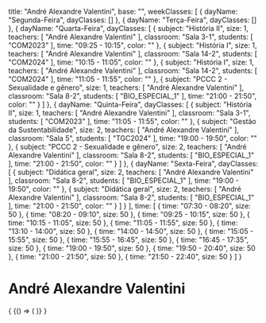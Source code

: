   title: "André Alexandre Valentini",
  base: "",
  weekClasses: [
    {
      dayName: "Segunda-Feira",
      dayClasses: []
    },
    {
      dayName: "Terça-Feira",
      dayClasses: []
    },
    {
      dayName: "Quarta-Feira",
      dayClasses: [
        {
          subject: "História II",
          size: 1,
          teachers: [
            "André Alexandre Valentini"
          ],
          classroom: "Sala 3-1",
          students: [
            "COM2023"
          ],
          time: "09:25 - 10:15",
          color: ""
        },
        {
          subject: "História I",
          size: 1,
          teachers: [
            "André Alexandre Valentini"
          ],
          classroom: "Sala 14-2",
          students: [
            "COM2024"
          ],
          time: "10:15 - 11:05",
          color: ""
        },
        {
          subject: "História I",
          size: 1,
          teachers: [
            "André Alexandre Valentini"
          ],
          classroom: "Sala 14-2",
          students: [
            "COM2024"
          ],
          time: "11:05 - 11:55",
          color: ""
        },
        {
          subject: "PCCC 2 - Sexualidade e gênero",
          size: 1,
          teachers: [
            "André Alexandre Valentini"
          ],
          classroom: "Sala 8-2",
          students: [
            "BIO_ESPECIAL_1"
          ],
          time: "21:00 - 21:50",
          color: ""
        }
      ]
    },
    {
      dayName: "Quinta-Feira",
      dayClasses: [
        {
          subject: "História II",
          size: 1,
          teachers: [
            "André Alexandre Valentini"
          ],
          classroom: "Sala 3-1",
          students: [
            "COM2023"
          ],
          time: "11:05 - 11:55",
          color: ""
        },
        {
          subject: "Gestão da Sustentabilidade",
          size: 2,
          teachers: [
            "André Alexandre Valentini"
          ],
          classroom: "Sala 5",
          students: [
            "TGC2024"
          ],
          time: "19:00 - 19:50",
          color: ""
        },
        {
          subject: "PCCC 2 - Sexualidade e gênero",
          size: 2,
          teachers: [
            "André Alexandre Valentini"
          ],
          classroom: "Sala 8-2",
          students: [
            "BIO_ESPECIAL_1"
          ],
          time: "21:00 - 21:50",
          color: ""
        }
      ]
    },
    {
      dayName: "Sexta-Feira",
      dayClasses: [
        {
          subject: "Didática geral",
          size: 2,
          teachers: [
            "André Alexandre Valentini"
          ],
          classroom: "Sala 8-2",
          students: [
            "BIO_ESPECIAL_1"
          ],
          time: "19:00 - 19:50",
          color: ""
        },
        {
          subject: "Didática geral",
          size: 2,
          teachers: [
            "André Alexandre Valentini"
          ],
          classroom: "Sala 8-2",
          students: [
            "BIO_ESPECIAL_1"
          ],
          time: "21:00 - 21:50",
          color: ""
        }
      ]
    }
  ],
  time: [
    {
      time: "07:30 - 08:20",
      size: 50
    },
    {
      time: "08:20 - 09:10",
      size: 50
    },
    {
      time: "09:25 - 10:15",
      size: 50
    },
    {
      time: "10:15 - 11:05",
      size: 50
    },
    {
      time: "11:05 - 11:55",
      size: 50
    },
    {
      time: "13:10 - 14:00",
      size: 50
    },
    {
      time: "14:00 - 14:50",
      size: 50
    },
    {
      time: "15:05 - 15:55",
      size: 50
    },
    {
      time: "15:55 - 16:45",
      size: 50
    },
    {
      time: "16:45 - 17:35",
      size: 50
    },
    {
      time: "19:00 - 19:50",
      size: 50
    },
    {
      time: "19:50 - 20:40",
      size: 50
    },
    {
      time: "21:00 - 21:50",
      size: 50
    },
    {
      time: "21:50 - 22:40",
      size: 50
    }
  ]
}

# André Alexandre Valentini

<div>
  {
    <BrowserOnly>
      {() => (
        <Grid
          title={data.title}
          weekClasses={data.weekClasses}
          time={data.time}
        />
      )}
    </BrowserOnly>
  }
</div>
